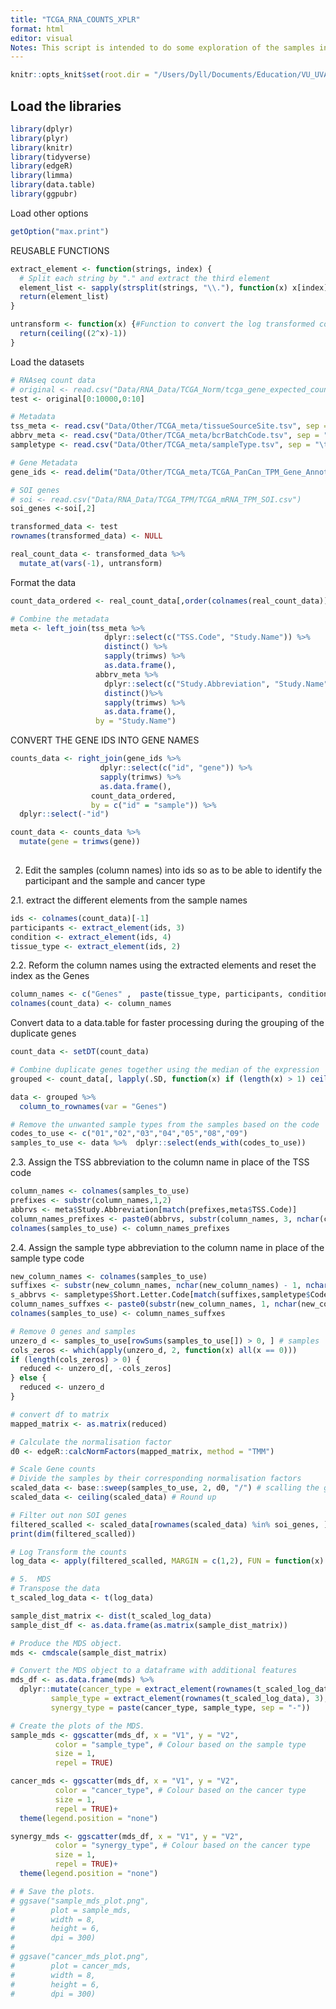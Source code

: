 ```yaml
---
title: "TCGA_RNA_COUNTS_XPLR"
format: html
editor: visual
Notes: This script is intended to do some exploration of the samples in teh count based TCGA PanCan dataset.
---
```


```r
knitr::opts_knit$set(root.dir = "/Users/Dyll/Documents/Education/VU_UVA/Internship/Epigenetics/Janssen_Group-UMCUtrecht/Main_Project")
```

## Load the libraries

```r
library(dplyr)
library(plyr)
library(knitr)
library(tidyverse)
library(edgeR)
library(limma)
library(data.table)
library(ggpubr)
```

Load other options

```r
getOption("max.print")
```

REUSABLE FUNCTIONS

```r
extract_element <- function(strings, index) {
  # Split each string by "." and extract the third element
  element_list <- sapply(strsplit(strings, "\\."), function(x) x[index])
  return(element_list)
}

untransform <- function(x) {#Function to convert the log transformed counts back into original counts
  return(ceiling((2^x)-1))
}
```

Load the datasets

```r

# RNAseq count data
# original <- read.csv("Data/RNA_Data/TCGA_Norm/tcga_gene_expected_count.csv")
test <- original[0:10000,0:10]

# Metadata
tss_meta <- read.csv("Data/Other/TCGA_meta/tissueSourceSite.tsv", sep = "\t")
abbrv_meta <- read.csv("Data/Other/TCGA_meta/bcrBatchCode.tsv", sep = "\t")
sampletype <- read.csv("Data/Other/TCGA_meta/sampleType.tsv", sep = "\t", colClasses = c("character"))

# Gene Metadata
gene_ids <- read.delim("Data/Other/TCGA_meta/TCGA_PanCan_TPM_Gene_Annotations.txt")

# SOI genes
# soi <- read.csv("Data/RNA_Data/TCGA_TPM/TCGA_mRNA_TPM_SOI.csv")
soi_genes <-soi[,2]
```

```r
transformed_data <- test
rownames(transformed_data) <- NULL

real_count_data <- transformed_data %>%
  mutate_at(vars(-1), untransform)
```

Format the data

```r
count_data_ordered <- real_count_data[,order(colnames(real_count_data))]

# Combine the metadata
meta <- left_join(tss_meta %>% 
                     dplyr::select(c("TSS.Code", "Study.Name")) %>% 
                     distinct() %>% 
                     sapply(trimws) %>% 
                     as.data.frame(),
                   abbrv_meta %>%
                     dplyr::select(c("Study.Abbreviation", "Study.Name")) %>% 
                     distinct()%>% 
                     sapply(trimws) %>% 
                     as.data.frame(), 
                   by = "Study.Name")

```

CONVERT THE GENE IDS INTO GENE NAMES

```r
counts_data <- right_join(gene_ids %>% 
                    dplyr::select(c("id", "gene")) %>% 
                    sapply(trimws) %>% 
                    as.data.frame(),
                  count_data_ordered,
                  by = c("id" = "sample")) %>% 
  dplyr::select(-"id")

count_data <- counts_data %>%
  mutate(gene = trimws(gene))
  
```

2.  Edit the samples (column names) into ids so as to be able to identify the participant and the sample and cancer type

2.1. extract the different elements from the sample names

```r
ids <- colnames(count_data)[-1]
participants <- extract_element(ids, 3)
condition <- extract_element(ids, 4)
tissue_type <- extract_element(ids, 2)
```

2.2. Reform the column names using the extracted elements and reset the index as the Genes

```r
column_names <- c("Genes" ,  paste(tissue_type, participants, condition, sep = "."))
colnames(count_data) <- column_names
```

Convert data to a data.table for faster processing during the grouping of the duplicate genes

```r
count_data <- setDT(count_data)  

# Combine duplicate genes together using the median of the expression
grouped <- count_data[, lapply(.SD, function(x) if (length(x) > 1) ceiling(median(x, na.rm = TRUE)) else x), by = Genes, .SDcols = -"Genes"]
```

```r
data <- grouped %>%
  column_to_rownames(var = "Genes")

# Remove the unwanted sample types from the samples based on the code
codes_to_use <- c("01","02","03","04","05","08","09")
samples_to_use <- data %>%  dplyr::select(ends_with(codes_to_use))
```

2.3. Assign the TSS abbreviation to the column name in place of the TSS code

```r
column_names <- colnames(samples_to_use)
prefixes <- substr(column_names,1,2)
abbrvs <- meta$Study.Abbreviation[match(prefixes,meta$TSS.Code)]
column_names_prefixes <- paste0(abbrvs, substr(column_names, 3, nchar(column_names)))
colnames(samples_to_use) <- column_names_prefixes
```

2.4. Assign the sample type abbreviation to the column name in place of the sample type code

```r
new_column_names <- colnames(samples_to_use)
suffixes <- substr(new_column_names, nchar(new_column_names) - 1, nchar(new_column_names))
s_abbrvs <- sampletype$Short.Letter.Code[match(suffixes,sampletype$Code)]
column_names_suffxes <- paste0(substr(new_column_names, 1, nchar(new_column_names) - 2), s_abbrvs)
colnames(samples_to_use) <- column_names_suffxes
```

```r
# Remove 0 genes and samples
unzero_d <- samples_to_use[rowSums(samples_to_use[]) > 0, ] # samples
cols_zeros <- which(apply(unzero_d, 2, function(x) all(x == 0)))
if (length(cols_zeros) > 0) {
  reduced <- unzero_d[, -cols_zeros]
} else {
  reduced <- unzero_d
}
```

```r
# convert df to matrix 
mapped_matrix <- as.matrix(reduced)

# Calculate the normalisation factor 
d0 <- edgeR::calcNormFactors(mapped_matrix, method = "TMM")

# Scale Gene counts
# Divide the samples by their corresponding normalisation factors
scaled_data <- base::sweep(samples_to_use, 2, d0, "/") # scalling the genes (2 = columns)
scaled_data <- ceiling(scaled_data) # Round up
```

```r
# Filter out non SOI genes
filtered_scalled <- scaled_data[rownames(scaled_data) %in% soi_genes, ]
print(dim(filtered_scalled))

# Log Transform the counts
log_data <- apply(filtered_scalled, MARGIN = c(1,2), FUN = function(x) log(x + 1))
```

```r
# 5.  MDS
# Transpose the data 
t_scaled_log_data <- t(log_data)
```

```r
sample_dist_matrix <- dist(t_scaled_log_data)
sample_dist_df <- as.data.frame(as.matrix(sample_dist_matrix))
```

```r
# Produce the MDS object.
mds <- cmdscale(sample_dist_matrix)

# Convert the MDS object to a dataframe with additional features
mds_df <- as.data.frame(mds) %>% 
  dplyr::mutate(cancer_type = extract_element(rownames(t_scaled_log_data), 1),
         sample_type = extract_element(rownames(t_scaled_log_data), 3),
         synergy_type = paste(cancer_type, sample_type, sep = "-"))
```

```r
# Create the plots of the MDS.
sample_mds <- ggscatter(mds_df, x = "V1", y = "V2", 
          color = "sample_type", # Colour based on the sample type
          size = 1,
          repel = TRUE)

cancer_mds <- ggscatter(mds_df, x = "V1", y = "V2", 
          color = "cancer_type", # Colour based on the cancer type
          size = 1,
          repel = TRUE)+
  theme(legend.position = "none")

synergy_mds <- ggscatter(mds_df, x = "V1", y = "V2", 
          color = "synergy_type", # Colour based on the cancer type
          size = 1,
          repel = TRUE)+
  theme(legend.position = "none")
```

```r
# # Save the plots.
# ggsave("sample_mds_plot.png",   
#        plot = sample_mds,       
#        width = 8,              
#        height = 6,             
#        dpi = 300) 
# 
# ggsave("cancer_mds_plot.png",   
#        plot = cancer_mds,       
#        width = 8,              
#        height = 6,             
#        dpi = 300)
```
